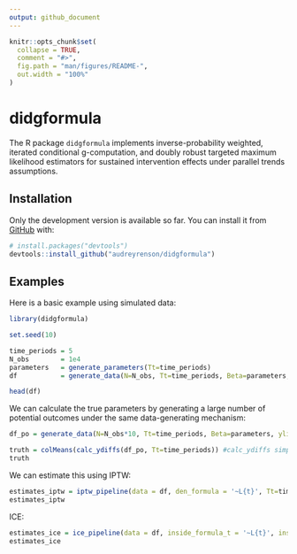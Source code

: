 ```yaml
---
output: github_document
---
```


<!-- README.md is generated from README.Rmd. Please edit that file -->

```r
knitr::opts_chunk$set(
  collapse = TRUE,
  comment = "#>",
  fig.path = "man/figures/README-",
  out.width = "100%"
)
```

# didgformula

<!-- badges: start -->
<!-- badges: end -->

The R package `didgformula` implements inverse-probability weighted, iterated conditional g-computation, and doubly robust targeted maximum likelihood estimators for sustained intervention effects under parallel trends assumptions.

## Installation

Only the development version is available so far. You can install it from [GitHub](https://github.com/) with:

``` r
# install.packages("devtools")
devtools::install_github("audreyrenson/didgformula")
```

## Examples

Here is a basic example using simulated data:

```r
library(didgformula)

set.seed(10)

time_periods = 5
N_obs        = 1e4
parameters   = generate_parameters(Tt=time_periods)
df           = generate_data(N=N_obs, Tt=time_periods, Beta=parameters, ylink = 'rnorm_identity')

head(df)
```

We can calculate the true parameters by generating a large number of potential outcomes under the same data-generating mechanism:

```r
df_po = generate_data(N=N_obs*10, Tt=time_periods, Beta=parameters, ylink='rnorm_identity', potential_outcomes = TRUE)

truth = colMeans(calc_ydiffs(df_po, Tt=time_periods)) #calc_ydiffs simply takes Y_t-Y_{t-1} for t=1,...,T
truth
```

We can estimate this using IPTW:

```r
estimates_iptw = iptw_pipeline(data = df, den_formula = '~L{t}', Tt=time_periods)
estimates_iptw
```
ICE:
```r
estimates_ice = ice_pipeline(data = df, inside_formula_t = '~L{t}', inside_formula_tmin1='~L{t-1}', outside_formula = '~L{k}', Tt=time_periods)
estimates_ice
```

